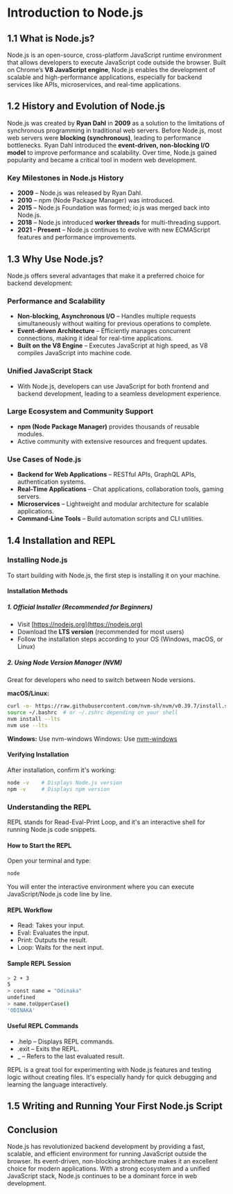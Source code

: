 # Introduction to Node.js

## 1.1 What is Node.js?
Node.js is an open-source, cross-platform JavaScript runtime environment that allows developers to execute JavaScript code outside the browser. Built on Chrome’s **V8 JavaScript engine**, Node.js enables the development of scalable and high-performance applications, especially for backend services like APIs, microservices, and real-time applications.

## 1.2 History and Evolution of Node.js
Node.js was created by **Ryan Dahl** in **2009** as a solution to the limitations of synchronous programming in traditional web servers. Before Node.js, most web servers were **blocking (synchronous)**, leading to performance bottlenecks. Ryan Dahl introduced the **event-driven, non-blocking I/O model** to improve performance and scalability. Over time, Node.js gained popularity and became a critical tool in modern web development.

### Key Milestones in Node.js History
- **2009** – Node.js was released by Ryan Dahl.
- **2010** – npm (Node Package Manager) was introduced.
- **2015** – Node.js Foundation was formed; io.js was merged back into Node.js.
- **2018** – Node.js introduced **worker threads** for multi-threading support.
- **2021 - Present** – Node.js continues to evolve with new ECMAScript features and performance improvements.

## 1.3 Why Use Node.js?
Node.js offers several advantages that make it a preferred choice for backend development:

### Performance and Scalability
- **Non-blocking, Asynchronous I/O** – Handles multiple requests simultaneously without waiting for previous operations to complete.
- **Event-driven Architecture** – Efficiently manages concurrent connections, making it ideal for real-time applications.
- **Built on the V8 Engine** – Executes JavaScript at high speed, as V8 compiles JavaScript into machine code.

### Unified JavaScript Stack
- With Node.js, developers can use JavaScript for both frontend and backend development, leading to a seamless development experience.

### Large Ecosystem and Community Support
- **npm (Node Package Manager)** provides thousands of reusable modules.
- Active community with extensive resources and frequent updates.

### Use Cases of Node.js
- **Backend for Web Applications** – RESTful APIs, GraphQL APIs, authentication systems.
- **Real-Time Applications** – Chat applications, collaboration tools, gaming servers.
- **Microservices** – Lightweight and modular architecture for scalable applications.
- **Command-Line Tools** – Build automation scripts and CLI utilities.

## 1.4 Installation and REPL

### Installing Node.js
To start building with Node.js, the first step is installing it on your machine.

#### Installation Methods

##### 1. Official Installer (Recommended for Beginners)
- Visit [https://nodejs.org](https://nodejs.org)
- Download the **LTS version** (recommended for most users)
- Follow the installation steps according to your OS (Windows, macOS, or Linux)

##### 2. Using Node Version Manager (NVM)
Great for developers who need to switch between Node versions.

**macOS/Linux:**
```bash
curl -o- https://raw.githubusercontent.com/nvm-sh/nvm/v0.39.7/install.sh | bash
source ~/.bashrc  # or ~/.zshrc depending on your shell
nvm install --lts
nvm use --lts
```

**Windows:** Use nvm-windows
Windows: Use [nvm-windows](https://github.com/coreybutler/nvm-windows)

#### Verifying Installation
After installation, confirm it's working:

```bash
node -v    # Displays Node.js version
npm -v     # Displays npm version
```

### Understanding the REPL
REPL stands for Read-Eval-Print Loop, and it's an interactive shell for running Node.js code snippets.

#### How to Start the REPL
Open your terminal and type:

```bash
node
```

You will enter the interactive environment where you can execute JavaScript/Node.js code line by line.

#### REPL Workflow
- Read: Takes your input.
- Eval: Evaluates the input.
- Print: Outputs the result.
- Loop: Waits for the next input.

#### Sample REPL Session
```bash
> 2 + 3
5
> const name = "Odinaka"
undefined
> name.toUpperCase()
'ODINAKA'
```

#### Useful REPL Commands
- .help – Displays REPL commands.
- .exit – Exits the REPL.
- _ – Refers to the last evaluated result.

REPL is a great tool for experimenting with Node.js features and testing logic without creating files. It's especially handy for quick debugging and learning the language interactively.

## 1.5 Writing and Running Your First Node.js Script

## Conclusion
Node.js has revolutionized backend development by providing a fast, scalable, and efficient environment for running JavaScript outside the browser. Its event-driven, non-blocking architecture makes it an excellent choice for modern applications. With a strong ecosystem and a unified JavaScript stack, Node.js continues to be a dominant force in web development.
